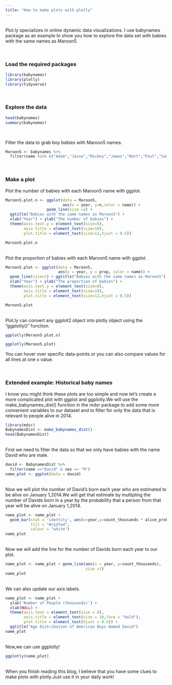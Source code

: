 ```yaml
---
title: "How to make plots with plotly"
---
```

 <br />
Plot.ly specializes in online dynamic data visualizations. I use babynames package as an example to show you how to explore the data set with babies with the same names as Maroon5.

 <br />

### Load the required packages
```r
library(babynames)
library(plotly)
library(tidyverse)
```

 <br />

### Explore the data
```r
head(babynames)
summary(babynames)
```
 <br />

Filter the data to grab boy babies with Maroon5 names.
 <br />
```r
Maroon5 <- babynames %>%
  filter(name %in% c("Adam","Jasse","Mickey","James","Matt","Paul","Sam") & sex == "M")
```
 <br />

### Make a plot
Plot the number of babies with each Maroon5 name with ggplot.
 <br />
```r
Maroon5.plot.n <- ggplot(data = Maroon5,
                         aes(x = year, y=n,color = name)) +
                  geom_line(size =2) + 
  ggtitle("Babies with the same names as Maroon5") +
  xlab("Year") + ylab("The number of babies") +
  theme(axis.text.y = element_text(size=8),
        axis.title = element_text(size=10),
        plot.title = element_text(size=12,hjust = 0.5)) 

Maroon5.plot.n 
```
 <br />
Plot the proportion of babies with each Maroon5 name with ggplot.
 <br />

```r
Maroon5.plot <- ggplot(data = Maroon5,
                       aes(x = year, y = prop, color = name)) +
  geom_line(size=2) + ggtitle("Babies with the same names as Maroon5") +
  xlab("Year") + ylab("The proportion of babies") +
  theme(axis.text.y = element_text(size=8),
        axis.title = element_text(size=10),
        plot.title = element_text(size=12,hjust = 0.5)) 

Maroon5.plot
```
 <br />
Plot.ly can convert any ggplot2 object into plotly object using the "ggplotly()" function.
 <br />
```r
ggplotly(Maroon5.plot.n)
```

```r
ggplotly(Maroon5.plot)
```

You can hover over specific data-points or you can also compare values for all lines at one x value.

 <br />
 
### Extended example: Historical baby names
I know you might think these plots are too simple and now let's create a more complicated plot with ggplot and ggplotly.We will use the make_babynames_dist() function in the mdsr package to add some more convenient variables to our dataset and to filter for only the data that is relevant to people alive in 2014.
 <br />
```r
library(mdsr)
BabynamesDist <- make_babynames_dist()
head(BabynamesDist)
```
 <br />
First we need to filter the data so that we only have babies with the name David who are male.
 <br />
```r
david <- BabynamesDist %>%
  filter(name =="David" & sex == "M")
name_plot <- ggplot(data = david)
```
 <br />
Now we will plot the number of David's born each year who are estimated to be alive on January 1,2014.We will get that estimate by multipling the number of Davids born in a year by the probability that a person from that year will be alive on January 1,2014.
 <br />
```r
name_plot <- name_plot +
  geom_bar(stat = 'identity', aes(x=year,y=count_thousands * alive_prob),
           fill = "#c1dfed",
           colour = "white") 
name_plot
```
 
 <br />
Now we will add the line for the number of Davids born each year to our plot.
 <br /n>
```r
name_plot <- name_plot + geom_line(aes(x = year, y=count_thousands),
                                   size =1)
name_plot
```

  <br />
We can also update our axis labels.
 <br /n>
```r
name_plot <- name_plot +
  ylab('Number of People (thousands)') +
  xlab(NULL) +
  theme(axis.text = element_text(size = 8),
        axis.title = element_text(size = 10,face = "bold"),
        plot.title = element_text(hjust = 0.5)) + 
  ggtitle("Age Distribution of American Boys Named David")
name_plot
```
 
  <br />
Now,we can use ggplotly!
 <br /n>
```r
ggplotly(name_plot)
```
 
 <br />
When you finish reading this blog, I believe that you have some clues to make plots with plotly.Just use it in your daily work!
 
 
 
 
 
 
 
 
 
 
 